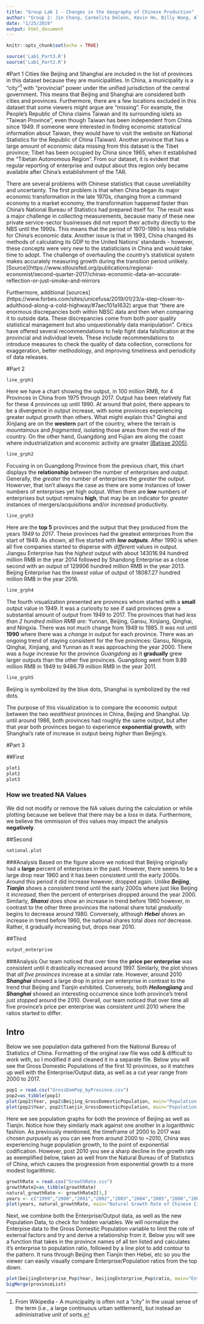 ```yaml
---
title: "Group Lab 1 - Changes in the Geography of Chinese Production"
author: "Group 2: Jin Chang, Carmelita Deleon, Kevin Ho, Billy Wang, Alisha Husain"
date: "1/25/2019"
output: html_document
---
```


```r
knitr::opts_chunk$set(echo = TRUE)

source('Lab1_Part3.R')
source('Lab1_Part2.R')
```
#Part 1
Cities like Beijing and Shanghai are included in the list of provinces in this dataset because they are municipalities. In China, a municipality is a "city"[^1] with "provincial" power under the unified jurisdiction of the central government. This means that Beijing and Shanghai are considered both cities and provinces. Furthermore, there are a few locations excluded in this dataset that some viewers might argue are "missing". For example, the People's Republic of China claims Taiwan and its surrounding islets as "Taiwan Province", even though Taiwan has been independent from China since 1949. If someone were interested in finding economic statistical information about Taiwan, they would have to visit the website on National Statistics for the Republic of China (Taiwan). Another province that has a large amount of economic data missing from this dataset is the Tibet province; Tibet has been occupied by China since 1965, when it established the "Tibetan Autonomous Region". From our dataset, it is evident that regular reporting of enterprise and output about this region only became available after China's establishment of the TAR. 


[^1]: From Wikipedia - A municipality is often not a "city" in the usual sense of the term (i.e., a large continuous urban settlement), but instead an administrative unit of sorts. 

There are several problems with Chinese statistics that cause unreliability and uncertainty. The first problem is that when China began its major economic transformation in the late 1970s, changing from a command economy to a market economy, the transformation happened faster than China's National Bureau of Statistics had prepared itself for. The result was a major challenge in collecting measurements, because many of these new private service-sector businesses did not report their activity directly to the NBS until the 1990s. This means that the period of 1970-1990 is less reliable for China's economic data. Another issue is that in 1993, China changed its methods of calculating its GDP to the United Nations' standards - however, these concepts were very new to the statisticians in China and would take time to adopt. The challenge of overhauling the country's statistical system makes accurately measuring growth during the transition period unlikely.  [Source](https://www.stlouisfed.org/publications/regional-economist/second-quarter-2017/chinas-economic-data-an-accurate-reflection-or-just-smoke-and-mirrors

Furthermore, additional  [sources] (https://www.forbes.com/sites/unicefusa/2019/01/23/a-step-closer-to-adulthood-along-a-cold-highway/#7aec101a1632) argue that "there are enormous discrepancies both within NBSC data and then when comparing it to outside data. These discrepancies come from both poor quality statistical management but also unquestionably data manipulation". Critics have offered several recommendations to help fight data falsification at the provincial and individual levels. These include recommendations to introduce measures to check the quality of data collection, corrections for exaggeration, better methodology, and improving timeliness and periodicity of data releases. 

#Part 2
```r
line_grph1
```

Here we have a chart showing the output, in 100 million RMB, for 4 Provinces in China from 1975 through 2017. Output has been relatively flat for these 4 provinces up until 1990. At around that point, there appears to be a divergence in output increase, with some provinces experiencing greater output growth than others. What might explain this? Qinghai and Xinjiang are on the **western** part of the country, where the terrain is _mountainous_ and _fragmented_, isolating those areas from the rest of the country. On the other hand, Guangdong and Fujian are along the coast where industrialization and economic activity are greater [(Batisse 2005)](https://journals.openedition.org/chinaperspectives/502).

```r
line_grph2
```

Focusing in on Guangdong Province from the previous chart, this chart displays the **relationship** between the number of enterprises and output. Generally, the _greater_ the number of enterprises the _greater_ the output. Howerver, that isn't always the case as there are some instances of lower numbers of enterprises yet high output. When there are **low** numbers of enterprises but output remains **high**, that may be an indicator for _greater_ instances of mergers/acquisitions and/or _increased_ productivity.

```r
line_grph3
```

Here are the **top 5** provinces and the output that they produced from the years _1949_ to _2017_. These provinces had the greatest enterprises from the start of 1949. As shown, all five started with **_low outputs_**.  After 1990 is when all five companies started to disperse with _different_ values in output. Jiangsu Enterprise has the _highest_ output with about 143016.94 hundred million RMB in the year 2014 followed by Shandong Enterprise as a close second with an output of 129906 hundred million RMB in the year 2013. 
Beijing Enterprise has the _lowest value_ of output of 18087.27 hundred million RMB in the year 2016. 

```r
line_grph4
```

The fourth visualization presented are provinces whom started with a **small** output value in 1949. It was a curiosity to see if said provinces grew a substantial amount of output from 1949 to 2017. The provinces that had _less than 2 hundred million RMB are_: Yunnan, Beijing, Gansu, Xinjiang, Qinghai, and Ningxia. There was not much change from 1949 to 1985. It was not until **1990** where there was a _change_ in output for each province. There was an ongoing trend of staying consistent for the five provinces: Gansu, Ningxia, Qinghai, Xinjiang, and Yunnan as it was approaching the year 2000. There was a _huge_ increase for the province _Guangdong_ as it **gradually** grew larger outputs than the other five provinces. 
Guangdong went from 9.89 million RMB in 1949 to 9486.79 million RMB in the year 2011. 

```r
line_grph5
```

Beijing is symbolized by the blue dots, 
Shanghai is symbolized by the red dots. 

The purpose of this visualization is to compare the economic output between the two _wealthiest_ provinces in China, Beijing and Shanghai. Up until around 1986, both provinces had roughly the same output, but after that year both provinces began to experience **exponential growth**, with Shanghai's rate of increase in output being _higher_ than Beijing's. 


#Part 3

##First
```r
plot1
plot2
plot3
```

### How we treated NA Values
We did not modify or remove the NA values during the calculation or while plotting because we believe that there may be a _loss_ in data. Furthermore, we believe the ommission of this values may impact the analysis **negatively**.

##Second
```r
national.plot
```

###Analysis
Based on the figure above we noticed that Beijing originally had a **large** percent of enterprises in the past. However, there seems to be a large drop near 1960 and it has been consistent until the early 2000s. Around this period it did increase however, dropped again. Unlike **_Beijing_**, **_Tianjin_** shows a consistent trend until the early 2000s where just like Beijing it _increased_, then the percent of enterprises dropped around the year 2000. Similarly, **_Shanxi_** does show an increase in trend before 1960 however, in contrast to the other three provinces the national share total _gradually_ begins to decrease around 1980. Conversely, although **_Hebei_** shows an increase in trend before 1960, the national shares total _does not_ decrease. Rather, it gradually increasing but, drops near 2010.


##Third
```r
output_enterprise
```

###Analysis
Our team noticed that over time the **price per enterprise** was consistent until it drastically increased around 1997. Similarly, the plot shows that _all five provinces_ increase at a similar rate. However, around 2010 **_Shanghai_** showed a large drop in price per enterprise in contrast to the trend that Beijing and Tianjin exhibited. Conversely, both **_Heilongjiang_** and **_Shanghai_** showed an interesting occurrence since both province's trend just _stopped_ around the 2010. Overall, our team noticed that over time all five province's price per enterprise was consistent until 2010 where the ratios started to differ.

## Intro
Below we see population data gathered from the National Bureau of Statistics of China. Formatting of the original raw file was odd & difficult to work with, so I modified it and cleaned it in a separate file. Below you will see the Gross Domestic Populations of 
the first 10 provinces, so it matches up well with the Enterprise/Output data, as well as a cut year range from 2000 to 2017. 

```r
pop1 = read.csv("GrossDomPop_byProvince.csv")
pop2=as_tibble(pop1)
plot(pop2$Year, pop2$Beijing_GrossDomesticPopulation, main="Population in Beijing Last 10 Years (in 10,000)", pch=19)
plot(pop2$Year, pop2$Tianjin_GrossDomesticPopulation, main="Population in Tianjin Last 10 Years (in 10,000)", pch=19)
```

Here we see population graphs for both the province of Beijing as well as Tianjin. Notice how they similarly mark against one another in a logarithmic fashion. As previously mentioned, the timeframe of 2000 to 2017 was chosen purpusely as you can see from around 2000 to ~2010, China was experiencing huge population growth, to the point of exponential codification. However, post 2010 you see a sharp decline in the growth rate as exemplified below, taken as well from the Natural Bureau of of Statistics of China, which causes the progression from exponential growth to a more modest logarithmic. 

```r
growthRate = read.csv("GrowthRate.csv")
growthRate2=as_tibble(growthRate)
natural_growthRate <- growthRate2[3,]
years <- c("1999","2000","2001","2002","2003","2004","2005","2006","2007","2008","2009", "2010","2011","2012","2013","2014","2015","2016","2017")
plot(years, natural_growthRate, main="Natural Growth Rate of Chinese Citizens Totaled in %", pch=19)
```
Next, we combine both the Enterprise/Output data, as well as the new Population Data, to check for hidden variables. We will normalize the Enterpise data to the Gross Domestic Population variable to limit the role of external factors and try and derive a relationship from it. Below you will see a function that takes in the province names of all ten listed and calculates it's enterprise to population ratio, followed by a line plot to add contour to the pattern. It runs through Beijing then Tianjin then Hebei, etc so you the viewer can easily visually compare Enterprise/Population ratios from the top down. 

```r
plot(beijingEnterprise_Pop$Year, beijingEnterprise_Pop$ratio, main="Enterprise/Population Ratio in Beijing Last 10 Years", pch=19)
bigMerge(provinceList)
```
